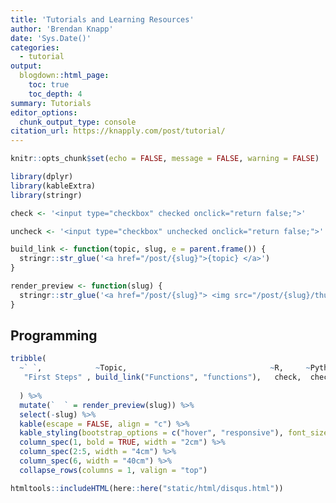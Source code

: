 ```yaml
---
title: 'Tutorials and Learning Resources'
author: 'Brendan Knapp'
date: 'Sys.Date()'
categories:
  - tutorial
output:
  blogdown::html_page:
    toc: true
    toc_depth: 4
summary: Tutorials
editor_options:
  chunk_output_type: console
citation_url: https://knapply.com/post/tutorial/
---
```


```r
knitr::opts_chunk$set(echo = FALSE, message = FALSE, warning = FALSE)
```

```r
library(dplyr)
library(kableExtra)
library(stringr)
```


```r
check <- '<input type="checkbox" checked onclick="return false;">'

uncheck <- '<input type="checkbox" unchecked onclick="return false;">'

build_link <- function(topic, slug, e = parent.frame()) {
  stringr::str_glue('<a href="/post/{slug}">{topic} </a>')
}

render_preview <- function(slug) {
  stringr::str_glue('<a href="/post/{slug}"> <img src="/post/{slug}/thumb.jpg"> </a>')
}
```


## Programming

```r
tribble(
  ~` `,            ~Topic,                                ~R,     ~Python,  ~`C++/Rcpp`, ~slug,
   "First Steps" , build_link("Functions", "functions"),   check,  check,     check,      "functions"
  
  ) %>% 
  mutate(`  ` = render_preview(slug)) %>% 
  select(-slug) %>% 
  kable(escape = FALSE, align = "c") %>% 
  kable_styling(bootstrap_options = c("hover", "responsive"), font_size = 16) %>% 
  column_spec(1, bold = TRUE, width = "2cm") %>% 
  column_spec(2:5, width = "4cm") %>%
  column_spec(6, width = "40cm") %>%
  collapse_rows(columns = 1, valign = "top")
```

```r
htmltools::includeHTML(here::here("static/html/disqus.html"))
```

<!-- <section id="comments"> -->
<!--   <div id="disqus_thread">Disqus comments not available by default when the website is previewed locally.</div> -->
<!-- <script type="application/javascript"> -->
<!--     var disqus_config = function () { -->
<!--     }; -->
<!--     (function() { -->
<!--         if (["localhost", "127.0.0.1"].indexOf(window.location.hostname) != -1) { -->
<!--             document.getElementById('disqus_thread').innerHTML = 'Disqus comments not available by default when the website is previewed locally.'; -->
<!--             return; -->
<!--         } -->
<!--         var d = document, s = d.createElement('script'); s.async = true; -->
<!--         s.src = '//' + "knapply" + '.disqus.com/embed.js'; -->
<!--         s.setAttribute('data-timestamp', +new Date()); -->
<!--         (d.head || d.body).appendChild(s); -->
<!--     })(); -->
<!-- </script> -->
<!-- <noscript>Please enable JavaScript to view the <a href="https://disqus.com/?ref_noscript">comments powered by Disqus.</a></noscript> -->
<!-- <a href="https://disqus.com" class="dsq-brlink">comments powered by <span class="logo-disqus">Disqus</span></a> -->
<!-- </section> -->
